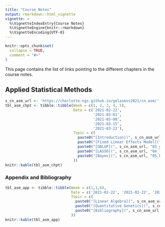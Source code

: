 ```yaml
---
title: "Course Notes"
output: rmarkdown::html_vignette
vignette: >
  %\VignetteIndexEntry{Course Notes}
  %\VignetteEngine{knitr::rmarkdown}
  %\VignetteEncoding{UTF-8}
---
```


```r
knitr::opts_chunk$set(
  collapse = TRUE,
  comment = "#>"
)
```

This page contains the list of links pointing to the different chapters in the course notes. 

## Applied Statistical Methods

```r
s_cn_asm_url <- 'https://charlotte-ngs.github.io/gelasmss2021/cn_asm/'
tbl_asm_chpt <- tibble::tibble(Week = c(1, 2, 3, 4, 5),
                               Date = c('2021-02-22',
                                        '2021-03-01',
                                        '2021-03-08',
                                        '2021-03-15',
                                        '2021-03-22'),
                               Topic = c(
                                 paste0("[Introduction](", s_cn_asm_url, "01_intro.pdf)", collapse = ""),
                                 paste0("[Fixed Linear Effects Model](", s_cn_asm_url, "02_flem.pdf)", collapse = ''),
                                 paste0("[GBLUP](", s_cn_asm_url, "03_gblup.pdf)", collapse = ''),
                                 paste0("[LASSO](", s_cn_asm_url, "04_lasso.pdf)", collapse = ''),
                                 paste0("[Bayes](", s_cn_asm_url, "05_bayes.pdf)", collapse = '')
                               ))
knitr::kable(tbl_asm_chpt)
```


### Appendix and Bibliography

```r
tbl_asm_app <- tibble::tibble(Week = c(1,1,6),
                              Date = c('2021-02-22', '2021-02-22', '2021-03-29'),
                              Topic = c(
                                paste0("[Linear Algebra](", s_cn_asm_url, "91_app_lin_alg.pdf)", collapse = ""),
                                paste0("[Quantitative Genetics](", s_cn_asm_url, "92_app_qg.pdf)", collapse = ""),
                                paste0("[Bibliography](", s_cn_asm_url, "99_bibliography.pdf", collapse = "")
                              ))
knitr::kable(tbl_asm_app)
```

